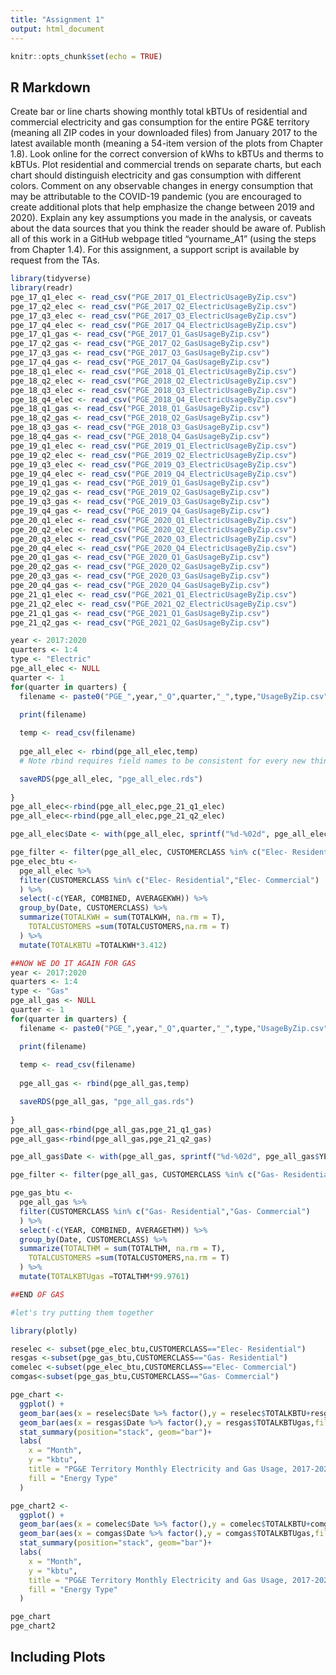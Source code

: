 ```yaml
---
title: "Assignment 1"
output: html_document
---
```


```r
knitr::opts_chunk$set(echo = TRUE)
```

## R Markdown
Create bar or line charts showing monthly total kBTUs of residential and commercial electricity and gas consumption for the entire PG&E territory (meaning all ZIP codes in your downloaded files) from January 2017 to the latest available month (meaning a 54-item version of the plots from Chapter 1.8). Look online for the correct conversion of kWhs to kBTUs and therms to kBTUs. Plot residential and commercial trends on separate charts, but each chart should distinguish electricity and gas consumption with different colors. Comment on any observable changes in energy consumption that may be attributable to the COVID-19 pandemic (you are encouraged to create additional plots that help emphasize the change between 2019 and 2020). Explain any key assumptions you made in the analysis, or caveats about the data sources that you think the reader should be aware of. Publish all of this work in a GitHub webpage titled “yourname_A1” (using the steps from Chapter 1.4). For this assignment, a support script is available by request from the TAs.


```r
library(tidyverse)
library(readr)
pge_17_q1_elec <- read_csv("PGE_2017_Q1_ElectricUsageByZip.csv")
pge_17_q2_elec <- read_csv("PGE_2017_Q2_ElectricUsageByZip.csv")
pge_17_q3_elec <- read_csv("PGE_2017_Q3_ElectricUsageByZip.csv")
pge_17_q4_elec <- read_csv("PGE_2017_Q4_ElectricUsageByZip.csv")
pge_17_q1_gas <- read_csv("PGE_2017_Q1_GasUsageByZip.csv")
pge_17_q2_gas <- read_csv("PGE_2017_Q2_GasUsageByZip.csv")
pge_17_q3_gas <- read_csv("PGE_2017_Q3_GasUsageByZip.csv")
pge_17_q4_gas <- read_csv("PGE_2017_Q4_GasUsageByZip.csv")
pge_18_q1_elec <- read_csv("PGE_2018_Q1_ElectricUsageByZip.csv")
pge_18_q2_elec <- read_csv("PGE_2018_Q2_ElectricUsageByZip.csv")
pge_18_q3_elec <- read_csv("PGE_2018_Q3_ElectricUsageByZip.csv")
pge_18_q4_elec <- read_csv("PGE_2018_Q4_ElectricUsageByZip.csv")
pge_18_q1_gas <- read_csv("PGE_2018_Q1_GasUsageByZip.csv")
pge_18_q2_gas <- read_csv("PGE_2018_Q2_GasUsageByZip.csv")
pge_18_q3_gas <- read_csv("PGE_2018_Q3_GasUsageByZip.csv")
pge_18_q4_gas <- read_csv("PGE_2018_Q4_GasUsageByZip.csv")
pge_19_q1_elec <- read_csv("PGE_2019_Q1_ElectricUsageByZip.csv")
pge_19_q2_elec <- read_csv("PGE_2019_Q2_ElectricUsageByZip.csv")
pge_19_q3_elec <- read_csv("PGE_2019_Q3_ElectricUsageByZip.csv")
pge_19_q4_elec <- read_csv("PGE_2019_Q4_ElectricUsageByZip.csv")
pge_19_q1_gas <- read_csv("PGE_2019_Q1_GasUsageByZip.csv")
pge_19_q2_gas <- read_csv("PGE_2019_Q2_GasUsageByZip.csv")
pge_19_q3_gas <- read_csv("PGE_2019_Q3_GasUsageByZip.csv")
pge_19_q4_gas <- read_csv("PGE_2019_Q4_GasUsageByZip.csv")
pge_20_q1_elec <- read_csv("PGE_2020_Q1_ElectricUsageByZip.csv")
pge_20_q2_elec <- read_csv("PGE_2020_Q2_ElectricUsageByZip.csv")
pge_20_q3_elec <- read_csv("PGE_2020_Q3_ElectricUsageByZip.csv")
pge_20_q4_elec <- read_csv("PGE_2020_Q4_ElectricUsageByZip.csv")
pge_20_q1_gas <- read_csv("PGE_2020_Q1_GasUsageByZip.csv")
pge_20_q2_gas <- read_csv("PGE_2020_Q2_GasUsageByZip.csv")
pge_20_q3_gas <- read_csv("PGE_2020_Q3_GasUsageByZip.csv")
pge_20_q4_gas <- read_csv("PGE_2020_Q4_GasUsageByZip.csv")
pge_21_q1_elec <- read_csv("PGE_2021_Q1_ElectricUsageByZip.csv")
pge_21_q2_elec <- read_csv("PGE_2021_Q2_ElectricUsageByZip.csv")
pge_21_q1_gas <- read_csv("PGE_2021_Q1_GasUsageByZip.csv")
pge_21_q2_gas <- read_csv("PGE_2021_Q2_GasUsageByZip.csv")

year <- 2017:2020
quarters <- 1:4
type <- "Electric"
pge_all_elec <- NULL
quarter <- 1
for(quarter in quarters) {
  filename <- paste0("PGE_",year,"_Q",quarter,"_",type,"UsageByZip.csv")

  print(filename)
  
  temp <- read_csv(filename)
  
  pge_all_elec <- rbind(pge_all_elec,temp)
  # Note rbind requires field names to be consistent for every new thing that you add.

  saveRDS(pge_all_elec, "pge_all_elec.rds")
  
}
pge_all_elec<-rbind(pge_all_elec,pge_21_q1_elec)
pge_all_elec<-rbind(pge_all_elec,pge_21_q2_elec)

pge_all_elec$Date <- with(pge_all_elec, sprintf("%d-%02d", pge_all_elec$YEAR, pge_all_elec$MONTH))

pge_filter <- filter(pge_all_elec, CUSTOMERCLASS %in% c("Elec- Residential","Elec- Commercial"))
pge_elec_btu <-
  pge_all_elec %>% 
  filter(CUSTOMERCLASS %in% c("Elec- Residential","Elec- Commercial")
  ) %>% 
  select(-c(YEAR, COMBINED, AVERAGEKWH)) %>% 
  group_by(Date, CUSTOMERCLASS) %>% 
  summarize(TOTALKWH = sum(TOTALKWH, na.rm = T),
    TOTALCUSTOMERS =sum(TOTALCUSTOMERS,na.rm = T)
  ) %>% 
  mutate(TOTALKBTU =TOTALKWH*3.412)

##NOW WE DO IT AGAIN FOR GAS
year <- 2017:2020
quarters <- 1:4
type <- "Gas"
pge_all_gas <- NULL
quarter <- 1
for(quarter in quarters) {
  filename <- paste0("PGE_",year,"_Q",quarter,"_",type,"UsageByZip.csv")

  print(filename)
  
  temp <- read_csv(filename)
  
  pge_all_gas <- rbind(pge_all_gas,temp)

  saveRDS(pge_all_gas, "pge_all_gas.rds")
  
}
pge_all_gas<-rbind(pge_all_gas,pge_21_q1_gas)
pge_all_gas<-rbind(pge_all_gas,pge_21_q2_gas)

pge_all_gas$Date <- with(pge_all_gas, sprintf("%d-%02d", pge_all_gas$YEAR, pge_all_gas$MONTH))

pge_filter <- filter(pge_all_gas, CUSTOMERCLASS %in% c("Gas- Residential","Gas- Commercial"))

pge_gas_btu <-
  pge_all_gas %>% 
  filter(CUSTOMERCLASS %in% c("Gas- Residential","Gas- Commercial")
  ) %>% 
  select(-c(YEAR, COMBINED, AVERAGETHM)) %>% 
  group_by(Date, CUSTOMERCLASS) %>% 
  summarize(TOTALTHM = sum(TOTALTHM, na.rm = T),
    TOTALCUSTOMERS =sum(TOTALCUSTOMERS,na.rm = T)
  ) %>% 
  mutate(TOTALKBTUgas =TOTALTHM*99.9761)

##END OF GAS

#let's try putting them together

library(plotly)

reselec <- subset(pge_elec_btu,CUSTOMERCLASS=="Elec- Residential")
resgas <-subset(pge_gas_btu,CUSTOMERCLASS=="Gas- Residential")
comelec <-subset(pge_elec_btu,CUSTOMERCLASS=="Elec- Commercial")
comgas<-subset(pge_gas_btu,CUSTOMERCLASS=="Gas- Commercial")

pge_chart <-
  ggplot() +
  geom_bar(aes(x = reselec$Date %>% factor(),y = reselec$TOTALKBTU+resgas$TOTALKBTUgas,fill = "Elec - Residential"),stat="identity")+
  geom_bar(aes(x = resgas$Date %>% factor(),y = resgas$TOTALKBTUgas,fill = "Gas - Residential"),stat="identity")+
  stat_summary(position="stack", geom="bar")+
  labs(
    x = "Month",
    y = "kbtu",
    title = "PG&E Territory Monthly Electricity and Gas Usage, 2017-2021",
    fill = "Energy Type"
  )

pge_chart2 <-
  ggplot() +
  geom_bar(aes(x = comelec$Date %>% factor(),y = comelec$TOTALKBTU+comgas$TOTALKBTUgas,fill = "Elec - Commercial"),stat="identity")+
  geom_bar(aes(x = comgas$Date %>% factor(),y = comgas$TOTALKBTUgas,fill = "Gas - Commercial"),stat="identity")+
  stat_summary(position="stack", geom="bar")+
  labs(
    x = "Month",
    y = "kbtu",
    title = "PG&E Territory Monthly Electricity and Gas Usage, 2017-2021",
    fill = "Energy Type"
  )

```
```r
pge_chart
pge_chart2
```

## Including Plots

